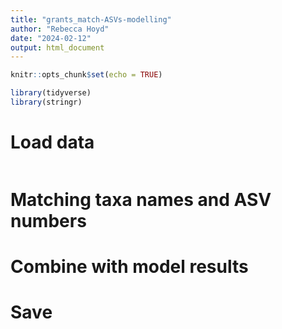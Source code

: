 ```yaml
---
title: "grants_match-ASVs-modelling"
author: "Rebecca Hoyd"
date: "2024-02-12"
output: html_document
---
```


```r
knitr::opts_chunk$set(echo = TRUE)

library(tidyverse)
library(stringr)
```

# Load data

```r

```

# Matching taxa names and ASV numbers

# Combine with model results

# Save

